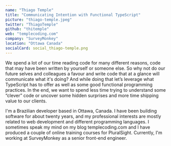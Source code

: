 ```yaml
---
name: "Thiago Temple"
title: "Communicating Intention with Functional TypeScript"
picture: "thiago-temple.jpeg"
twitter: "ThiagoTemple"
github: "thitemple"
web: "templecoding.com"
company: "SurveyMonkey"
location: "Ottawa Canada"
socialCard: social_thiago-temple.png
---
```


<p>
  We spend a lot of our time reading code for many different reasons, code that may have been written by yourself or someone else. So why not do our future selves and colleagues a favour and write code that at a glance will communicate what it's doing? And while doing that let’s leverage what TypeScript has to offer as well as some good functional programming practices. In the end, we want to spend less time trying to understand some “clever” code or uncover some hidden surprises and more time shipping value to our clients.
</p>

<p>
  I'm a Brazilian developer based in Ottawa, Canada. I have been building software for about twenty years, and my professional interests are mostly related to web development and different programming languages.
I sometimes speak my mind on my blog templecoding.com and I have produced a couple of online training courses for PluralSight.
Currently, I'm working at SurveyMonkey as a senior front-end engineer.
</p>
